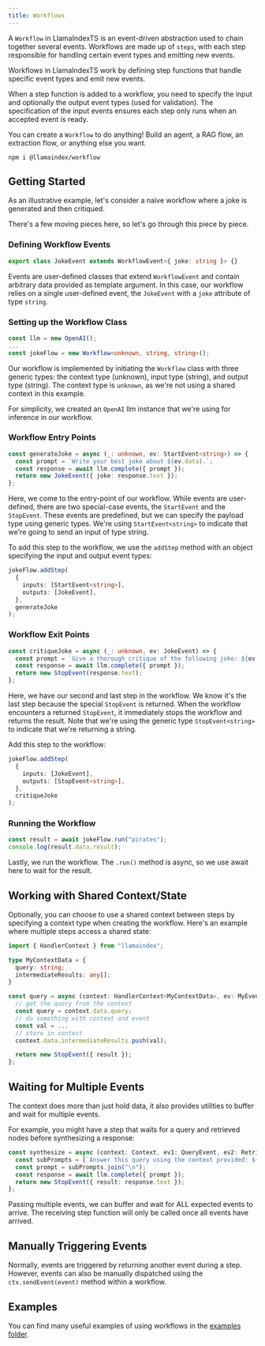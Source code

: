 ```yaml
---
title: Workflows
---
```



A `Workflow` in LlamaIndexTS is an event-driven abstraction used to chain together several events. Workflows are made up of `steps`, with each step responsible for handling certain event types and emitting new events.

Workflows in LlamaIndexTS work by defining step functions that handle specific event types and emit new events.

When a step function is added to a workflow, you need to specify the input and optionally the output event types (used for validation). The specification of the input events ensures each step only runs when an accepted event is ready.

You can create a `Workflow` to do anything! Build an agent, a RAG flow, an extraction flow, or anything else you want.


```package-install
npm i @llamaindex/workflow
```

## Getting Started

As an illustrative example, let's consider a naive workflow where a joke is generated and then critiqued.

<DynamicCodeBlock lang="ts" code={CodeSource} />

There's a few moving pieces here, so let's go through this piece by piece.

### Defining Workflow Events

```typescript
export class JokeEvent extends WorkflowEvent<{ joke: string }> {}
```

Events are user-defined classes that extend `WorkflowEvent` and contain arbitrary data provided as template argument. In this case, our workflow relies on a single user-defined event, the `JokeEvent` with a `joke` attribute of type `string`.

### Setting up the Workflow Class

```typescript
const llm = new OpenAI();
...
const jokeFlow = new Workflow<unknown, string, string>();
```

Our workflow is implemented by initiating the `Workflow` class with three generic types: the context type (unknown), input type (string), and output type (string). The context type is `unknown`, as we're not using a shared context in this example.

For simplicity, we created an `OpenAI` llm instance that we're using for inference in our workflow.

### Workflow Entry Points

```typescript
const generateJoke = async (_: unknown, ev: StartEvent<string>) => {
  const prompt = `Write your best joke about ${ev.data}.`;
  const response = await llm.complete({ prompt });
  return new JokeEvent({ joke: response.text });
};
```

Here, we come to the entry-point of our workflow. While events are user-defined, there are two special-case events, the `StartEvent` and the `StopEvent`. These events are predefined, but we can specify the payload type using generic types. We're using `StartEvent<string>` to indicate that we're going to send an input of type string.

To add this step to the workflow, we use the `addStep` method with an object specifying the input and output event types:

```typescript
jokeFlow.addStep(
  {
    inputs: [StartEvent<string>],
    outputs: [JokeEvent],
  },
  generateJoke
);
```

### Workflow Exit Points

```typescript
const critiqueJoke = async (_: unknown, ev: JokeEvent) => {
  const prompt = `Give a thorough critique of the following joke: ${ev.data.joke}`;
  const response = await llm.complete({ prompt });
  return new StopEvent(response.text);
};
```

Here, we have our second and last step in the workflow. We know it's the last step because the special `StopEvent` is returned. When the workflow encounters a returned `StopEvent`, it immediately stops the workflow and returns the result. Note that we're using the generic type `StopEvent<string>` to indicate that we're returning a string.

Add this step to the workflow:

```typescript
jokeFlow.addStep(
  {
    inputs: [JokeEvent],
    outputs: [StopEvent<string>],
  },
  critiqueJoke
);
```

### Running the Workflow

```typescript
const result = await jokeFlow.run("pirates");
console.log(result.data.result);
```

Lastly, we run the workflow. The `.run()` method is async, so we use await here to wait for the result.

## Working with Shared Context/State

Optionally, you can choose to use a shared context between steps by specifying a context type when creating the workflow. Here's an example where multiple steps access a shared state:

```typescript
import { HandlerContext } from "llamaindex";

type MyContextData = {
  query: string;
  intermediateResults: any[];
}

const query = async (context: HandlerContext<MyContextData>, ev: MyEvent) => {
  // get the query from the context
  const query = context.data.query;
  // do something with context and event
  const val = ...
  // store in context
  context.data.intermediateResults.push(val);

  return new StopEvent({ result });
};
```

## Waiting for Multiple Events

The context does more than just hold data, it also provides utilities to buffer and wait for multiple events.

For example, you might have a step that waits for a query and retrieved nodes before synthesizing a response:

```typescript
const synthesize = async (context: Context, ev1: QueryEvent, ev2: RetrieveEvent) => {
  const subPrompts = [`Answer this query using the context provided: ${ev1.data.query}`, `Context: ${ev2.data.context}`];
  const prompt = subPrompts.join("\n");
  const response = await llm.complete({ prompt });
  return new StopEvent({ result: response.text });
};
```

Passing multiple events, we can buffer and wait for ALL expected events to arrive. The receiving step function will only be called once all events have arrived.

## Manually Triggering Events

Normally, events are triggered by returning another event during a step. However, events can also be manually dispatched using the `ctx.sendEvent(event)` method within a workflow.

## Examples

You can find many useful examples of using workflows in the [examples folder](https://github.com/run-llama/LlamaIndexTS/blob/main/examples/workflow).
